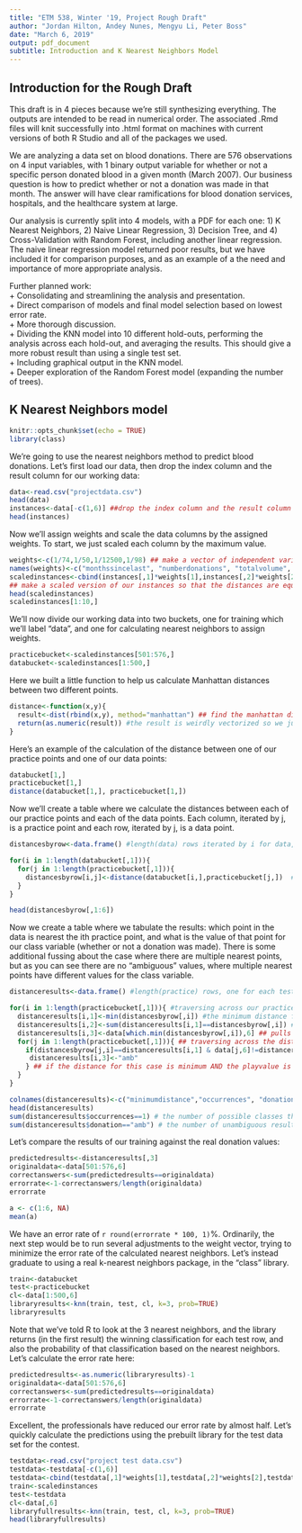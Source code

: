 ---
title: "ETM 538, Winter '19, Project Rough Draft"
author: "Jordan Hilton, Andey Nunes, Mengyu Li, Peter Boss"
date: "March 6, 2019"
output: pdf_document
subtitle: Introduction and K Nearest Neighbors Model
---

## Introduction for the Rough Draft  

This draft is in 4 pieces because we're still synthesizing everything. The outputs are intended to be read in numerical order. The associated .Rmd files will knit successfully into .html format on machines with current versions of both R Studio and all of the packages we used.  

We are analyzing a data set on blood donations. There are 576 observations on 4 input variables, with 1 binary output variable for whether or not a specific person donated blood in a given month (March 2007). Our business question is how to predict whether or not a donation was made in that month. The answer will have clear ramifications for blood donation services, hospitals, and the healthcare system at large.  

Our analysis is currently split into 4 models, with a PDF for each one: 1) K Nearest Neighbors, 2) Naive Linear Regression, 3) Decision Tree, and 4) Cross-Validation with Random Forest, including another linear regression. The naive linear regression model returned poor results, but we have included it for comparison purposes, and as an example of a the need and importance of more appropriate analysis.  

Further planned work:  
+ Consolidating and streamlining the analysis and presentation.  
+ Direct comparison of models and final model selection based on lowest error rate.  
+ More thorough discussion.  
+ Dividing the KNN model into 10 different hold-outs, performing the analysis across each hold-out, and averaging the results. This should give a more robust result than using a single test set.  
+ Including graphical output in the KNN model.  
+ Deeper exploration of the Random Forest model (expanding the number of trees).  



## K Nearest Neighbors model  

```{r setup, include=FALSE}
knitr::opts_chunk$set(echo = TRUE)
library(class)
```

We're going to use the nearest neighbors method to predict blood donations. Let's first load our data, then drop the index column and the result column for our working data:

```{r load}
data<-read.csv("projectdata.csv")
head(data)
instances<-data[-c(1,6)] ##drop the index column and the result column for working purposes
head(instances)
```

Now we'll assign weights and scale the data columns by the assigned weights. To start, we just scaled each column by the maximum value.

```{r assignweights}
weights<-c(1/74,1/50,1/12500,1/98) ## make a vector of independent variable weights, scaling each by the max value to start
names(weights)<-c("monthssincelast", "numberdonations", "totalvolume", "monthssincefirst")  ##name them so we don't forget
scaledinstances<-cbind(instances[,1]*weights[1],instances[,2]*weights[2],instances[,3]*weights[3],instances[,4]*weights[4])
## make a scaled version of our instances so that the distances are equivalent
head(scaledinstances)
scaledinstances[1:10,]
```

We'll now divide our working data into two buckets, one for training which we'll label "data", and one for calculating nearest neighbors to assign weights.

```{r bucketize}
practicebucket<-scaledinstances[501:576,]
databucket<-scaledinstances[1:500,]
```

Here we built a little function to help us calculate Manhattan distances between two different points.

```{r calculatedistance}
distance<-function(x,y){
  result<-dist(rbind(x,y), method="manhattan") ## find the manhattan distance between two instances
  return(as.numeric(result)) #the result is weirdly vectorized so we just grab the value out of it
}
```

Here's an example of the calculation of the distance between one of our practice points and one of our data points:

```{r example1}
databucket[1,]
practicebucket[1,]
distance(databucket[1,], practicebucket[1,])
```

Now we'll create a table where we calculate the distances between each of our practice points and each of the data points. Each column, iterated by j, is a practice point and each row, iterated by j, is a data point.

```{r distancestable}
distancesbyrow<-data.frame() #length(data) rows iterated by i for data, length(practice) columns iterated by j for practice

for(i in 1:length(databucket[,1])){
  for(j in 1:length(practicebucket[,1])){
    distancesbyrow[i,j]<-distance(databucket[i,],practicebucket[j,])  # calculate the distance between every  possible row and data row, store the results
  }
}

head(distancesbyrow[,1:6])
```
Now we create a table where we tabulate the results: which point in the data is nearest the ith practice point, and what is the value of that point for our class variable (whether or not a donation was made). There is some additional fussing about the case where there are multiple nearest points, but as you can see there are no "ambiguous" values, where multiple nearest points have different values for the class variable.

```{r resultstable}
distanceresults<-data.frame() #length(practice) rows, one for each test case. first column is minimum distances, second column is occurences of the minimum distance

for(i in 1:length(practicebucket[,1])){ #traversing across our practice data
  distanceresults[i,1]<-min(distancesbyrow[,i]) #the minimum distance for each column of distancesbyrow
  distanceresults[i,2]<-sum(distanceresults[i,1]==distancesbyrow[,i]) #the number of occurences of this minimum value
  distanceresults[i,3]<-data[which.min(distancesbyrow[,i]),6] ## pulls the "donation" value for the first index which has the minimum value
  for(j in 1:length(practicebucket[,1])){ ## traversing across the distances for one possible case
    if(distancesbyrow[j,i]==distanceresults[i,1] & data[j,6]!=distanceresults[i,3]){
     distanceresults[i,3]<-"amb"
    } ## if the distance for this case is minimum AND the playvalue is not equal to the first playvalue stored, rewrite the playvalue to be ambiguous
  }
}

colnames(distanceresults)<-c("minimumdistance","occurrences", "donation")
head(distanceresults)
sum(distanceresults$occurrences==1) # the number of possible classes that have a unique closest neighbor in the data
sum(distanceresults$donation=="amb") # the number of unambiguous results
```

Let's compare the results of our training against the real donation values:

```{r errorrate}
predictedresults<-distanceresults[,3]
originaldata<-data[501:576,6]
correctanswers<-sum(predictedresults==originaldata)
errorrate<-1-correctanswers/length(originaldata)
errorrate
```

```{r}
a <- c(1:6, NA)
mean(a)

```


We have an error rate of `r round(errorrate * 100, 1)`%. Ordinarily, the next step would be to run several adjustments to the weight vector, trying to minimize the error rate of the calculated nearest neighbors. Let's instead graduate to using a real k-nearest neighbors package, in the "class" library.

```{r usinglibrary}
train<-databucket
test<-practicebucket
cl<-data[1:500,6]
libraryresults<-knn(train, test, cl, k=3, prob=TRUE)
libraryresults
```

Note that we've told R to look at the 3 nearest neighbors, and the library returns (in the first result) the winning classification for each test row, and also the probability of that classification based on the nearest neighbors. Let's calculate the error rate here:

```{r libraryerror}
predictedresults<-as.numeric(libraryresults)-1
originaldata<-data[501:576,6]
correctanswers<-sum(predictedresults==originaldata)
errorrate<-1-correctanswers/length(originaldata)
errorrate
```

Excellent, the professionals have reduced our error rate by almost half. Let's quickly calculate the predictions using the prebuilt library for the test data set for the contest.

```{r predictions}
testdata<-read.csv("project test data.csv")
testdata<-testdata[-c(1,6)]
testdata<-cbind(testdata[,1]*weights[1],testdata[,2]*weights[2],testdata[,3]*weights[3],testdata[,4]*weights[4])
train<-scaledinstances
test<-testdata
cl<-data[,6]
libraryfullresults<-knn(train, test, cl, k=3, prob=TRUE)
head(libraryfullresults)
```
